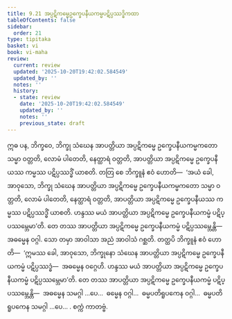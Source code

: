 ```yaml
---
title: 9.21 အပ္ပဋိကမ္မေဥက္ခေပနီယကမ္မပဋိပ္ပဿဒ္ဓိကထာ
tableOfContents: false
sidebar:
  order: 21
type: tipitaka
basket: vi
book: vi-maha
review:
  current: review
  updated: '2025-10-20T19:42:02.584549'
  updated_by: ''
  notes: ''
  history:
  - state: review
    date: '2025-10-20T19:42:02.584549'
    updated_by: ''
    notes: ''
    previous_state: draft
---
```



<DynamicBreadcrumb />


<ReviewStatus review={frontmatter.review} showDetails={true} />

<HypothesisAnnotation frontmatter={frontmatter} />

<Division number="427" book="vi-maha" e="ch" v="3" p="465">

<Paragraph number="1871" book="vi-maha">
ဣဓ ပန, ဘိက္ခဝေ, ဘိက္ခု သံဃေန အာပတ္တိယာ အပ္ပဋိကမ္မေ ဥက္ခေပနီယကမ္မကတော သမ္မာ ဝတ္တတိ, လောမံ ပါတေတိ, နေတ္ထာရံ ဝတ္တတိ, အာပတ္တိယာ အပ္ပဋိကမ္မေ ဥက္ခေပနီယဿ ကမ္မဿ ပဋိပ္ပဿဒ္ဓိံ ယာစတိ. တတြ စေ ဘိက္ခူနံ ဧဝံ ဟောတိ—  ‘အယံ ခေါ, အာဝုသော, ဘိက္ခု သံဃေန အာပတ္တိယာ အပ္ပဋိကမ္မေ ဥက္ခေပနီယကမ္မကတော သမ္မာ ဝတ္တတိ, လောမံ ပါတေတိ, နေတ္ထာရံ ဝတ္တတိ, အာပတ္တိယာ အပ္ပဋိကမ္မေ ဥက္ခေပနီယဿ ကမ္မဿ ပဋိပ္ပဿဒ္ဓိံ ယာစတိ. ဟန္ဒဿ မယံ အာပတ္တိယာ အပ္ပဋိကမ္မေ ဥက္ခေပနီယကမ္မံ ပဋိပ္ပဿမ္ဘေမာ’တိ. တေ တဿ အာပတ္တိယာ အပ္ပဋိကမ္မေ ဥက္ခေပနီယကမ္မံ ပဋိပ္ပဿမ္ဘေန္တိ—  အဓမ္မေန ဝဂ္ဂါ. သော တမှာ အာဝါသာ အညံ အာဝါသံ ဂစ္ဆတိ. တတ္ထပိ ဘိက္ခူနံ ဧဝံ ဟောတိ—  ‘ဣမဿ ခေါ, အာဝုသော, ဘိက္ခုနော သံဃေန အာပတ္တိယာ အပ္ပဋိကမ္မေ ဥက္ခေပနီယကမ္မံ ပဋိပ္ပဿဒ္ဓံ—  အဓမ္မေန ဝဂ္ဂေဟိ. ဟန္ဒဿ မယံ အာပတ္တိယာ အပ္ပဋိကမ္မေ ဥက္ခေပနီယကမ္မံ ပဋိပ္ပဿမ္ဘေမာ’တိ. တေ တဿ အာပတ္တိယာ အပ္ပဋိကမ္မေ ဥက္ခေပနီယကမ္မံ ပဋိပ္ပဿမ္ဘေန္တိ—  အဓမ္မေန သမဂ္ဂါ …ပေ…  ဓမ္မေန ဝဂ္ဂါ…  ဓမ္မပတိရူပကေန ဝဂ္ဂါ…  ဓမ္မပတိရူပကေန သမဂ္ဂါ …ပေ… .

</Paragraph>
</Division>

<Paragraph number="1872" type="center" book="vi-maha">
စက္ကံ ကာတဗ္ဗံ.
</Paragraph>